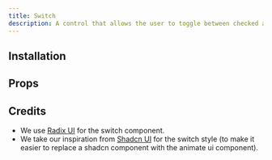```yaml
---
title: Switch
description: A control that allows the user to toggle between checked and not checked.
---
```


<ComponentPreview name="radix-switch-demo" />

## Installation

<ComponentInstallation name="radix-switch" />

## Props

<div className="flex flex-row gap-x-3">
  <ExternalLink
    href="https://www.radix-ui.com/primitives/docs/components/switch"
    text="Docs"
  />
  <ExternalLink
    href="https://www.radix-ui.com/primitives/docs/components/switch#api-reference"
    text="API Reference"
  />
</div>

## Credits

- We use [Radix UI](https://www.radix-ui.com/primitives/docs/components/switch) for the switch component.
- We take our inspiration from [Shadcn UI](https://ui.shadcn.com/docs/components/switch) for the switch style (to make it easier to replace a shadcn component with the animate ui component).
